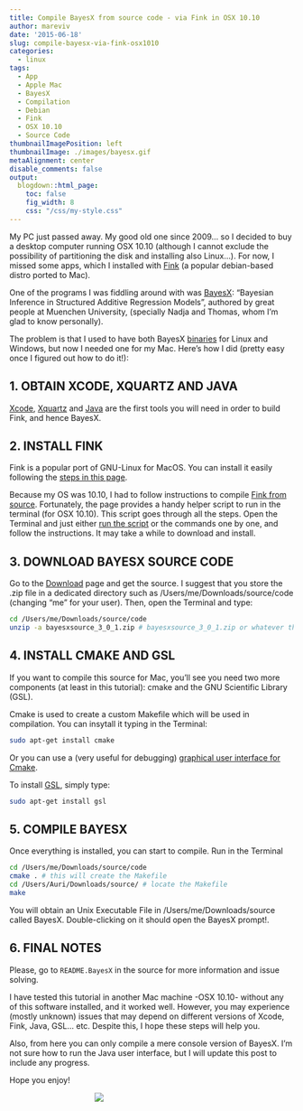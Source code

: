```yaml
---
title: Compile BayesX from source code - via Fink in OSX 10.10
author: mareviv
date: '2015-06-18'
slug: compile-bayesx-via-fink-osx1010
categories:
  - linux
tags:
  - App
  - Apple Mac
  - BayesX
  - Compilation
  - Debian
  - Fink
  - OSX 10.10
  - Source Code
thumbnailImagePosition: left
thumbnailImage: ./images/bayesx.gif
metaAlignment: center
disable_comments: false
output:
  blogdown::html_page:
    toc: false
    fig_width: 8
    css: "/css/my-style.css"
---
```


My PC just passed away. My good old one since 2009... so I decided to buy a desktop computer running OSX 10.10 (although I cannot exclude the possibility of partitioning the disk and installing also Linux...). For now, I missed some apps, which I installed with [Fink](http://www.finkproject.org/){target="_blank"} (a popular debian-based distro ported to Mac).

One of the programs I was fiddling around with was [BayesX](http://www.statistik.lmu.de/~bayesx/bayesx.html){target="_blank"}: "Bayesian Inference in Structured Additive Regression Models", authored by great people at Muenchen University, (specially Nadja and Thomas, whom I'm glad to know personally).

The problem is that I used to have both BayesX [binaries](https://www.uni-goettingen.de/de/download/550527.html){target="_blank"} for Linux and Windows, but now I needed one for my Mac. Here's how I did (pretty easy once I figured out how to do it!):
<!-- http://www.statistik.lmu.de/~bayesx/bayesxdownload.html -->

## 1. OBTAIN XCODE, XQUARTZ AND JAVA

[Xcode](https://itunes.apple.com/us/app/xcode/id497799835?mt=12){target="_blank"}, [Xquartz](http://xquartz.macosforge.org/landing/){target="_blank"} and [Java](https://www.java.com/en/download/help/mac_install.xml){target="_blank"} are the first tools you will need in order to build Fink, and hence BayesX.

## 2. INSTALL FINK

Fink is a popular port of GNU-Linux for MacOS. You can install it easily following the [steps in this page](http://www.finkproject.org/download/index.php?phpLang=en){target="_blank"}.

Because my OS was 10.10, I had to follow instructions to compile [Fink from source](http://www.finkproject.org/download/srcdist.php){target="_blank"}. Fortunately, the page provides a handy helper script to run in the terminal (for OSX 10.10). This script goes through all the steps. Open the Terminal and just either [run the script](http://apple.stackexchange.com/questions/80704/how-to-run-a-bash-script-from-the-desktop){target="_blank"} or the commands one by one, and follow the instructions. It may take a while to download and install.

## 3. DOWNLOAD BAYESX SOURCE CODE

Go to the [Download](https://www.uni-goettingen.de/de/download/550527.html){target="_blank"} page and get the source. I suggest that you store the .zip file in a dedicated directory such as /Users/me/Downloads/source/code (changing "me" for your user). Then, open the Terminal and type:

```bash
cd /Users/me/Downloads/source/code
unzip -a bayesxsource_3_0_1.zip # bayesxsource_3_0_1.zip or whatever the name is
```

## 4. INSTALL CMAKE AND GSL

If you want to compile this source for Mac, you'll see you need two more components (at least in this tutorial): cmake and the GNU Scientific Library (GSL).

Cmake is used to create a custom Makefile which will be used in compilation. You can insytall it typing in the Terminal:

```bash
sudo apt-get install cmake
```

Or you can use a (very useful for debugging) [graphical user interface for Cmake](http://www.cmake.org/download/){target="_blank"}.

To install [GSL](http://www.gnu.org/software/gsl/){target="_blank"}, simply type:

```bash
sudo apt-get install gsl
```

## 5. COMPILE BAYESX

Once everything is installed, you can start to compile. Run in the Terminal

```bash
cd /Users/me/Downloads/source/code
cmake . # this will create the Makefile
cd /Users/Auri/Downloads/source/ # locate the Makefile
make
```

You will obtain an Unix Executable File in /Users/me/Downloads/source called BayesX. Double-clicking on it should open the BayesX prompt!.

## 6. FINAL NOTES

Please, go to `README.BayesX` in the source for more information and issue solving.

I have tested this tutorial in another Mac machine -OSX 10.10- without any of this software installed, and it worked well. However, you may experience (mostly unknown) issues that may depend on different versions of Xcode, Fink, Java, GSL... etc. Despite this, I hope these steps will help you.

Also, from here you can only compile a mere console version of BayesX. I'm not sure how to run the Java user interface, but I will update this post to include any progress.

Hope you enjoy!

<div style="margin:auto; width:40%; height:50%;">

![](/images/bayesx2.jpg)

</div> 
